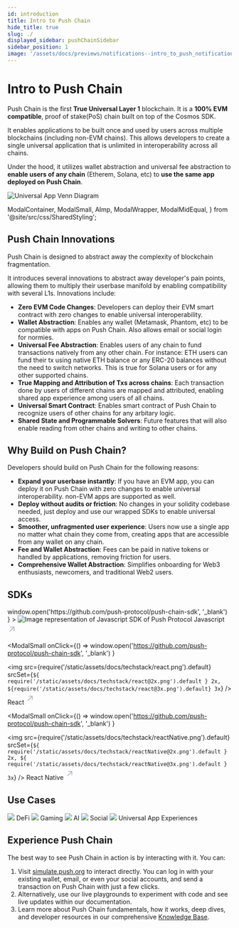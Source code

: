```yaml
---
id: introduction
title: Intro to Push Chain
hide_title: true
slug: ./
displayed_sidebar: pushChainSidebar
sidebar_position: 1
image: '/assets/docs/previews/notifications--intro_to_push_notification.png'
---
```


# Intro to Push Chain

Push Chain is the first **True Universal Layer 1** blockchain. It is a **100% EVM compatible**, proof of stake(PoS) chain built on top of the Cosmos SDK.

It enables applications to be built once and used by users across multiple blockchains (including non-EVM chains). This allows developers to create a single universal application that is unlimited in interoperability across all chains.

Under the hood, it utilizes wallet abstraction and universal fee abstraction to **enable users of any chain** (Etherem, Solana, etc) to **use the same app deployed on Push Chain**.

![Universal App Venn Diagram](/assets/docs/chain/build/venn-diagram-push.png)

<head>
  <title>Introduction | Push Chain | Push Documentation</title>
</head>

  ModalContainer,
  ModalSmall,
  AImp,
  ModalWrapper,
  ModalMidEqual,
} from '@site/src/css/SharedStyling';

## Push Chain Innovations

Push Chain is designed to abstract away the complexity of blockchain fragmentation.

It introduces several innovations to abstract away developer's pain points, allowing them to multiply their userbase manifold by enabling compatibility with several L1s. Innovations include:

- **Zero EVM Code Changes**: Developers can deploy their EVM smart contract with zero changes to enable universal interoperability.
- **Wallet Abstraction**: Enables any wallet (Metamask, Phantom, etc) to be compatible with apps on Push Chain. Also allows email or social login for normies.
- **Universal Fee Abstraction**: Enables users of any chain to fund transactions natively from any other chain. For instance: ETH users can fund their tx using native ETH balance or any ERC-20 balances without the need to switch networks. This is true for Solana users or for any other supported chains.
- **True Mapping and Attribution of Txs across chains**: Each transaction done by users of different chains are mapped and attributed, enabling shared app experience among users of all chains.
- **Universal Smart Contract**: Enables smart contract of Push Chain to recognize users of other chains for any arbitary logic.
- **Shared State and Programmable Solvers**: Future features that will also enable reading from other chains and writing to other chains.

## Why Build on Push Chain?

Developers should build on Push Chain for the following reasons:

- **Expand your userbase instantly**: If you have an EVM app, you can deploy it on Push Chain with zero changes to enable universal interoperability. non-EVM apps are supported as well.
- **Deploy without audits or friction**: No changes in your solidity codebase needed, just deploy and use our wrapped SDKs to enable universal access.
- **Smoother, unfragmented user experience**: Users now use a single app no matter what chain they come from, creating apps that are accessible from any wallet on any chain.
- **Fee and Wallet Abstraction**: Fees can be paid in native tokens or handled by applications, removing friction for users.
- **Comprehensive Wallet Abstraction**: Simplifies onboarding for Web3 enthusiasts, newcomers, and traditional Web2 users.

## SDKs

<ModalContainer>
  <ModalSmall
    onClick={() =>
      window.open('https://github.com/push-protocol/push-chain-sdk', '_blank')
    }
  >
    <img
      src={require('/static/assets/docs/techstack/javascript.png').default}
      srcSet={`${
        require('/static/assets/docs/techstack/javascript@2x.png').default
      } 2x, ${
        require('/static/assets/docs/techstack/javascript@3x.png').default
      } 3x`}
      alt='Image representation of Javascript SDK of Push Protocol'
    />
    <ModalWrapper>
    <span>
      Javascript
      <svg
        width='20'
        height='28'
        viewBox='0 0 29 28'
        fill='none'
        xmlns='http://www.w3.org/2000/svg'
      >
        <path
          d='m7.501 21.001 14-14M10.125 7.001H21.5v11.375'
          stroke='#A0A3B1'
          stroke-width='2'
          stroke-linecap='round'
          stroke-linejoin='round'
        ></path>
      </svg>
    </span>
    </ModalWrapper>
  </ModalSmall>

<ModalSmall
  onClick={() =>
    window.open('https://github.com/push-protocol/push-chain-sdk', '_blank')
  }
>
  <img
    src={require('/static/assets/docs/techstack/react.png').default}
    srcSet={`${
      require('/static/assets/docs/techstack/react@2x.png').default
    } 2x, ${require('/static/assets/docs/techstack/react@3x.png').default} 3x`}
  />
  <ModalWrapper>
    <span>
      React
      <svg
        width='20'
        height='28'
        viewBox='0 0 29 28'
        fill='none'
        xmlns='http://www.w3.org/2000/svg'
      >
        <path
          d='m7.501 21.001 14-14M10.125 7.001H21.5v11.375'
          stroke='#A0A3B1'
          stroke-width='2'
          stroke-linecap='round'
          stroke-linejoin='round'
        ></path>
      </svg>
    </span>
  </ModalWrapper>
</ModalSmall>

<ModalSmall
  onClick={() =>
    window.open('https://github.com/push-protocol/push-chain-sdk', '_blank')
  }
>
  <img
    src={require('/static/assets/docs/techstack/reactNative.png').default}
    srcSet={`${
      require('/static/assets/docs/techstack/reactNative@2x.png').default
    } 2x, ${
      require('/static/assets/docs/techstack/reactNative@3x.png').default
    } 3x`}
  />
  <ModalWrapper>
    <span>
      React Native
      <svg
        width='20'
        height='28'
        viewBox='0 0 29 28'
        fill='none'
        xmlns='http://www.w3.org/2000/svg'
      >
        <path
          d='m7.501 21.001 14-14M10.125 7.001H21.5v11.375'
          stroke='#A0A3B1'
          stroke-width='2'
          stroke-linecap='round'
          stroke-linejoin='round'
        ></path>
      </svg>
    </span>
  </ModalWrapper>
</ModalSmall>

</ModalContainer>

## Use Cases

<ModalContainer>
  <ModalSmall>
    <img
      src={require('/static/assets/docs/chain/usecases/marketplaces.png').default}
      srcSet={`${
        require('/static/assets/docs/chain/usecases/marketplaces@2x.png').default
      } 2x, ${
        require('/static/assets/docs/chain/usecases/marketplaces@3x.png').default
      } 3x`}
    />
    <span>DeFi</span>
  </ModalSmall>

<ModalSmall>
  <img
    src={require('/static/assets/docs/chain/usecases/gaming.png').default}
    srcSet={`${
      require('/static/assets/docs/chain/usecases/gaming@2x.png').default
    } 2x, ${require('/static/assets/docs/chain/usecases/gaming@3x.png').default} 3x`}
  />
  <span>Gaming</span>
</ModalSmall>

<ModalSmall>
  <img
    src={require('/static/assets/docs/chain/usecases/AI.png').default}
    srcSet={`${
      require('/static/assets/docs/chain/usecases/AI@2x.png').default
    } 2x, ${require('/static/assets/docs/chain/usecases/AI@3x.png').default} 3x`}
  />
  <span>AI</span>
</ModalSmall>

<ModalSmall>
  <img
    src={require('/static/assets/docs/chain/usecases/social.png').default}
    srcSet={`${
      require('/static/assets/docs/chain/usecases/social@2x.png').default
    } 2x, ${require('/static/assets/docs/chain/usecases/social@3x.png').default} 3x`}
  />
  <span>Social</span>
</ModalSmall>

<ModalSmall>
  <img
    src={require('/static/assets/docs/chain/usecases/productivity.png').default}
    srcSet={`${
      require('/static/assets/docs/chain/usecases/productivity@2x.png').default
    } 2x, ${
      require('/static/assets/docs/chain/usecases/productivity@3x.png').default
    } 3x`}
  />
  <span>Universal App Experiences</span>
</ModalSmall>

</ModalContainer>

## Experience Push Chain

The best way to see Push Chain in action is by interacting with it. You can:

1. Visit [simulate.push.org](https://simulate.push.org) to interact directly. You can log in with your existing wallet, email, or even your social accounts, and send a transaction on Push Chain with just a few clicks.
   <IFrameModal url='https://simulate.push.org' maxHeight='1000px' />
2. Alternatively, use our live playgrounds to experiment with code and see live updates within our documentation.
3. Learn more about Push Chain fundamentals, how it works, deep dives, and developer resources in our comprehensive [Knowledge Base](https://push.org/knowledge).
